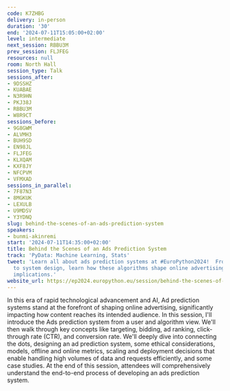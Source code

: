 ```yaml
---
code: K7ZHBG
delivery: in-person
duration: '30'
end: '2024-07-11T15:05:00+02:00'
level: intermediate
next_session: RBBU3M
prev_session: FLJFEG
resources: null
room: North Hall
session_type: Talk
sessions_after:
- 9DSSHZ
- KUABAE
- N3R9HN
- PKJ38J
- RBBU3M
- W8R9CT
sessions_before:
- 9G8GWM
- ALVMH3
- BUH9SD
- EN98JL
- FLJFEG
- KLXQAM
- KXF8JY
- NFCPVM
- VFMXAD
sessions_in_parallel:
- 7F87N3
- 8MGKUK
- LEXULB
- U9MDSV
- Y3YDNQ
slug: behind-the-scenes-of-an-ads-prediction-system
speakers:
- bunmi-akinremi
start: '2024-07-11T14:35:00+02:00'
title: Behind the Scenes of an Ads Prediction System
track: 'PyData: Machine Learning, Stats'
tweet: 'Learn all about ads prediction systems at #EuroPython2024!  From key concepts
  to system design, learn how these algorithms shape online advertising and its ethical
  implications.'
website_url: https://ep2024.europython.eu/session/behind-the-scenes-of-an-ads-prediction-system
---
```


In this era of rapid technological advancement and AI, Ad prediction systems stand at the forefront of shaping online advertising, significantly impacting how content reaches its intended audience. In this session, I'll introduce the Ads prediction system from a user and algorithm view. We'll then walk through key concepts like targeting, bidding, ad ranking, click-through rate (CTR), and conversion rate. We'll deeply dive into connecting the dots, designing an ad prediction system, some ethical considerations, models, offline and online metrics, scaling and deployment decisions that enable handling high volumes of data and requests efficiently, and some case studies.
At the end of this session, attendees will comprehensively understand the end-to-end process of developing an ads prediction system.

